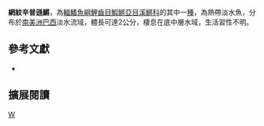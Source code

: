 {{Speciesbox 
| taxon = Simpsonichthys reticulatus
| status = NE
| status_system = IUCN3.1
| authority =  [[Costa|Costa]] & [[Nielsen|Nielsen]], 2003
| synonyms = 
}}
'''網紋辛普遜鱂'''，為[[輻鰭魚綱|輻鰭魚綱]][[鯉齒目|鯉齒目]][[鰕鱂亞目|鰕鱂亞目]][[溪鱂科|溪鱂科]]的其中一[[種|種]]，為熱帶淡水魚，分布於[[南美洲|南美洲]][[巴西|巴西]]淡水流域，體長可達2公分，棲息在底中層水域，生活習性不明。
== 參考文獻 ==
*{{FishBase_species|genus=Simpsonichthys|species=reticulatus|year=2014|month=9}}

== 擴展閱讀 ==
{{refbegin}}
{{wikispecies-inline|Simpsonichthys reticulatus 網紋辛普遜鱂}}
{{refend}}
{{Taxonbar|from=Q6410595}}

[[Category:辛普遜鱂屬|W]]
